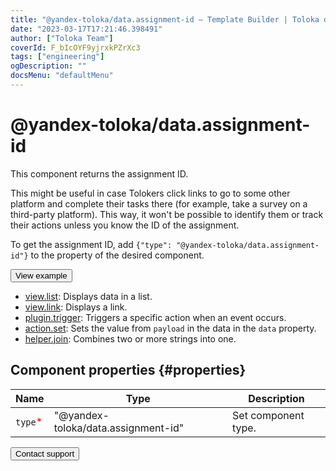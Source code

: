 ```yaml
---
title: "@yandex-toloka/data.assignment-id — Template Builder | Toloka documentation"
date: "2023-03-17T17:21:46.398491"
author: ["Toloka Team"]
coverId: F_bIcOYF9yjrxkPZrXc3
tags: ["engineering"]
ogDescription: ""
docsMenu: "defaultMenu"
---
```


# @yandex-toloka/data.assignment-id

This component returns the assignment ID.

This might be useful in case Tolokers click links to go to some other platform and complete their tasks there (for example, take a survey on a third-party platform). This way, it won't be possible to identify them or track their actions unless you know the ID of the assignment.

To get the assignment ID, add `{"type": "@yandex-toloka/data.assignment-id"}` to the property of the desired component.

<Button themeColor="light" view="default" size="l" type="link" url="https://ya.cc/t/I_2W-b_i452rEC">View example</Button>

<Cut title="Components used in the example">

- [view.list](/docs/template-builder/reference/view.list): Displays data in a list.
- [view.link](/docs/template-builder/reference/view.link): Displays a link.
- [plugin.trigger](/docs/template-builder/reference/plugin.trigger): Triggers a specific action when an event occurs.
- [action.set](/docs/template-builder/reference/action.set): Sets the value from `payload` in the data in the `data` property.
- [helper.join](/docs/template-builder/reference/helper.join): Combines two or more strings into one.

</Cut>

## Component properties {#properties}

**Name** | **Type** | **Description**
----- | ----- | -----
`type`<span style="color: red">\*</span> | "@yandex-toloka/data.assignment-id" | Set component type.

<Button themeColor="light" view="default" size="l" type="link" url="/docs/guide/troubleshooting/support?form-source=template-builder-reference-data-assignment-id">Contact support</Button>
